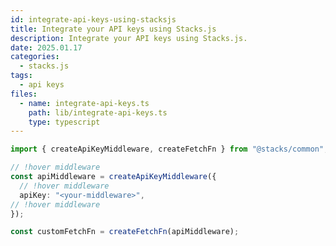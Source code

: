```yaml
---
id: integrate-api-keys-using-stacksjs
title: Integrate your API keys using Stacks.js
description: Integrate your API keys using Stacks.js.
date: 2025.01.17
categories:
  - stacks.js
tags:
  - api keys
files:
  - name: integrate-api-keys.ts
    path: lib/integrate-api-keys.ts
    type: typescript
---
```


```typescript
import { createApiKeyMiddleware, createFetchFn } from "@stacks/common";

// !hover middleware
const apiMiddleware = createApiKeyMiddleware({
  // !hover middleware
  apiKey: "<your-middleware>",
// !hover middleware
});

const customFetchFn = createFetchFn(apiMiddleware);
```